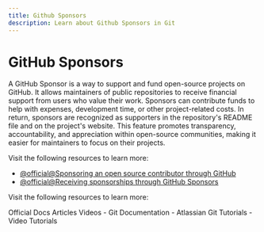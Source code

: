 ```yaml
---
title: Github Sponsors
description: Learn about Github Sponsors in Git
---
```


# GitHub Sponsors

A GitHub Sponsor is a way to support and fund open-source projects on GitHub. It allows maintainers of public repositories to receive financial support from users who value their work. Sponsors can contribute funds to help with expenses, development time, or other project-related costs. In return, sponsors are recognized as supporters in the repository's README file and on the project's website. This feature promotes transparency, accountability, and appreciation within open-source communities, making it easier for maintainers to focus on their projects.

Visit the following resources to learn more:

- [@official@Sponsoring an open source contributor through GitHub](https://docs.github.com/en/sponsors/sponsoring-open-source-contributors/sponsoring-an-open-source-contributor-through-github)
- [@official@Receiving sponsorships through GitHub Sponsors](https://docs.github.com/en/sponsors/receiving-sponsorships-through-github-sponsors)

Visit the following resources to learn more:

<Tabs defaultValue="official">
<TabsList>
<TabsTrigger value="official">Official Docs</TabsTrigger>
<TabsTrigger value="article">Articles</TabsTrigger>
<TabsTrigger value="video">Videos</TabsTrigger>
</TabsList>

<TabsContent value="official">
- <Link href="https://git-scm.com/docs">Git Documentation</Link>
</TabsContent>
<TabsContent value="article">
- <Link href="https://www.atlassian.com/git/tutorials">Atlassian Git Tutorials</Link>
</TabsContent>
<TabsContent value="video">
- <Link href="https://www.youtube.com/results?search_query=git+github-sponsors+tutorial">Video Tutorials</Link>
</TabsContent>
</Tabs>

<Outlet path="5-github/basics/github-sponsors" />
